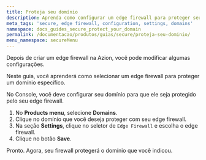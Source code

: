 ```yaml
---
title: Proteja seu domínio
description: Aprenda como configurar um edge firewall para proteger seu domínio.
meta_tags: 'secure, edge firewall, configuration, settings, domains'
namespace: docs_guides_secure_protect_your_domain
permalink: /documentacao/produtos/guias/secure/proteja-seu-dominio/
menu_namespace: secureMenu
---
```



<InterfaceNote />

Depois de criar um edge firewall na Azion, você pode modificar algumas configurações.

Neste guia, você aprenderá como selecionar um edge firewall para proteger um domínio específico.

No Console, você deve configurar seu domínio para que ele seja protegido pelo seu edge firewall.

1. No **Products menu**, selecione **Domains**.
2. Clique no domínio que você deseja proteger com seu edge firewall.
3. Na seção **Settings**, clique no seletor de `Edge Firewall` e escolha o edge firewall.
4. Clique no botão **Save**.

Pronto. Agora, seu firewall protegerá o domínio que você indicou.